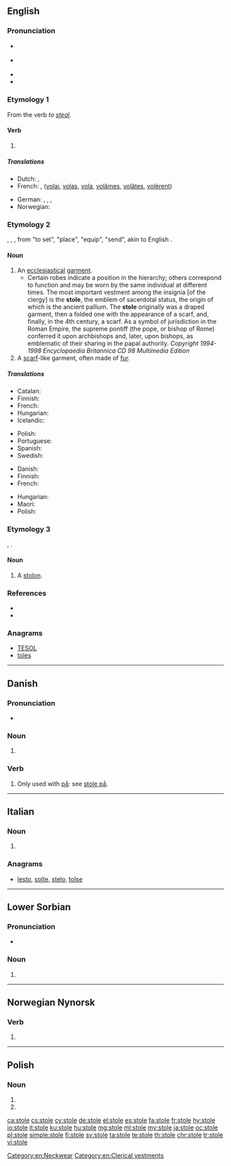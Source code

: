 ==English==

===Pronunciation===
* {{a|GenAm}} {{IPA|/ˈstoʊl/|lang=en}}
* {{a|RP}} {{IPA|/ˈstəʊl/|lang=en}}
* {{audio|en-us-stole.ogg|Audio (US)|lang=en}}
* {{rhymes|əʊl|lang=en}}

===Etymology 1===
From the verb ''to [[steal]]''.

====Verb====
{{head|en|verb form}}

# {{en-simple past of|steal}}

=====Translations=====
{{trans-top|simple past of ''to steal''}}
* Dutch: {{t+|nl|stal}}, {{t+|nl|stalen}}
* French: {{t+|fr|voler}}, ([[volai]], [[volas]], [[vola]], [[volâmes]], [[volâtes]], [[volèrent]])
{{trans-mid}}
* German: {{t+|de|stahl}}, {{t|de|stahlst}}, {{t|de|stahlen}}, {{t+|de|stahlt}}
* Norwegian: {{t|no|stjal}}
{{trans-bottom}}

===Etymology 2===
{{etyl|ang|en}} {{term|stole|lang=ang}}, {{etyl|la|en}} {{term|stola|lang=la}}, {{etyl|grc|en}} {{term|στολή||stole, garment, equipment|tr=stolē|lang=grc}}, from "to set", "place", "equip", "send", akin to English {{term|stall|lang=en}}.

====Noun====
{{en-noun}}

# An [[ecclesiastical]] [[garment]].
#* Certain robes indicate a position in the hierarchy; others correspond to function and may be worn by the same individual at different times. The most important vestment among the insignia [of the clergy] is the '''stole''', the emblem of sacerdotal status, the origin of which is the ancient pallium. The '''stole''' originally was a draped garment, then a folded one with the appearance of a scarf, and, finally, in the 4th century, a scarf. As a symbol of jurisdiction in the Roman Empire, the supreme pontiff (the pope, or bishop of Rome) conferred it upon archbishops and, later, upon bishops, as emblematic of their sharing in the papal authority. ''Copyright 1994-1998 Encyclopaedia Britannica CD 98 Multimedia Edition''
# A [[scarf]]-like garment, often made of [[fur]].

=====Translations=====
{{trans-top|ecclesiastical garment}}
* Catalan: {{t+|ca|estola|f}}
* Finnish: {{t|fi|stoola}}
* French: {{t+|fr|étole}}
* Hungarian: {{t|hu|stóla}}
* Icelandic: {{t|is|stóla|f}}
{{trans-mid}}
* Polish: {{t|pl|stuła|f}}
* Portuguese: {{t+|pt|estola|f}}
* Spanish: {{t|es|estola|f}}
* Swedish: {{t+|sv|stola|c}}
{{trans-bottom}}

{{trans-top|scarf-like garment}}
* Danish: {{t|da|stola|c}}
* Finnish: {{t|fi|stoola}}
* French: {{t+|fr|étole}}
{{trans-mid}}
* Hungarian: {{t|hu|stóla}}
* Maori: {{t|mi|hikurere}}
* Polish: {{t+|pl|etola|f}}
{{trans-bottom}}

[[Category:en:Neckwear]]

===Etymology 3===
{{etyl|la|en}} {{term|stolo|lang=la}}, {{term|-onis}}.

====Noun====
{{en-noun}}

# {{context|botany|lang=en}} A [[stolon]].

===References===
* {{R:Webster 1913}}
* {{R:Online Etymology Dictionary}}

===Anagrams===
* [[TESOL#English|TESOL]]
* [[toles#English|toles]]

[[Category:en:Clerical vestments]]

----

==Danish==

===Pronunciation===
* {{IPA|/stoːlə/|[ˈsd̥oːlə]|lang=da}}

===Noun===
{{head|da|noun form|g=c}}

# {{plural indefinite of|stol|lang=da}}

===Verb===
{{da-verb|stol|stole|stoler|stolede|har|stolet}}

# Only used with [[på]]: see [[stole på]].

----

==Italian==

===Noun===
{{head|it|plural|g=f}}

# {{plural of|stola|lang=it}}

===Anagrams===
* [[lesto#Italian|lesto]], [[solte#Italian|solte]], [[stelo#Italian|stelo]], [[tolse#Italian|tolse]]

----
==Lower Sorbian==

===Pronunciation===
* {{IPA|[ˈstɔlɛ]|lang=dsb}}

===Noun===
{{head|dsb|noun form}}

# {{locative of|stoł|lang=dsb}}

----

==Norwegian Nynorsk==

===Verb===
{{head|nn|verb form}}

# {{nn-verb-form of|past participle|stel}}

----

==Polish==

===Noun===
{{head|pl|noun form|g=m}}

# {{inflection of|lang=pl|stół||loc|s}}
# {{inflection of|lang=pl|stół||voc|s}}

[[ca:stole]]
[[cs:stole]]
[[cy:stole]]
[[de:stole]]
[[el:stole]]
[[es:stole]]
[[fa:stole]]
[[fr:stole]]
[[hy:stole]]
[[io:stole]]
[[it:stole]]
[[ku:stole]]
[[hu:stole]]
[[mg:stole]]
[[ml:stole]]
[[my:stole]]
[[ja:stole]]
[[oc:stole]]
[[pl:stole]]
[[simple:stole]]
[[fi:stole]]
[[sv:stole]]
[[ta:stole]]
[[te:stole]]
[[th:stole]]
[[chr:stole]]
[[tr:stole]]
[[vi:stole]]
